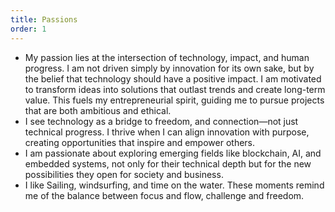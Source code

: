 ```yaml
---
title: Passions
order: 1
---
```


- My passion lies at the intersection of technology, impact, and human progress. I am not driven simply by innovation for its own sake, but by the belief that technology should have a positive impact. I am motivated to transform ideas into solutions that outlast trends and create long-term value. This fuels my entrepreneurial spirit, guiding me to pursue projects that are both ambitious and ethical.  
- I see technology as a bridge to freedom, and connection—not just technical progress. I thrive when I can align innovation with purpose, creating opportunities that inspire and empower others.  
- I am passionate about exploring emerging fields like blockchain, AI, and embedded systems, not only for their technical depth but for the new possibilities they open for society and business.  
- I like Sailing, windsurfing, and time on the water. These moments remind me of the balance between focus and flow, challenge and freedom.  
